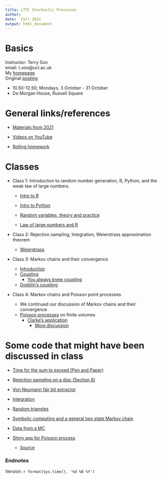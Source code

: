 ```yaml
---
title: LTTC Stochastic Processes 
author: 
date:  Fall 2022
output: html_document
---
```



#  Basics


Instructor:  Terry Soo
<br>
email:  t.soo@ucl.ac.uk
<br>
My [homepage](https://www.terrysoo.com)
<br>
Original [posting](http://www.ltcc.ac.uk/media/london-taught-course-centre/documents/Stochastic-Processes.pdf)
<br>

* 10.50-12.50; Mondays, 3 October - 31 October   
* De Morgan House, Russell Square

# General links/references 

*  [Materials from 2021](https://tsoo-math.github.io/lttc/skeleton.html)

*  [Videos on YouTube](https://tsoo-math.github.io/ucl2/YT.html)


*  [Rolling homework](https://tsoo-math.github.io/lttc/homeworklttc.html)

# Classes

* Class 1: Introduction to random number generation, R, Python, and the weak law of large numbers.
  - [Intro to R](https://tsoo-math.github.io/ucl/intro-R.html)
  - [Intro to Python](https://nbviewer.org/url/tsoo-math.github.io/ucl2/intro-to-python.ipynb/%3Fflush_cache%3Dtrue)
  - [Random variables, theory and practice](https://tsoo-math.github.io/ucl/randomTP.html)
  
  - [Law of large numbers and R](https://tsoo-math.github.io/ucl/prob-viaR.html)


* Class 2: Rejection sampling, Integration,  Weierstrass approximation theorem

  - [Weierstrass](https://tsoo-math.github.io/ucl2/bernstein.html)

* Class 3: Markov chains and their convergence
  - [Introduction](https://tsoo-math.github.io/ucl/reviewMC.html)
  - [Coupling](https://tsoo-math.github.io/ucl/TV-lec.html)
    - [You always knew coupling](https://tsoo-math.github.io/ucl/coupling-rev.html)
  - [Doeblin's coupling](https://tsoo-math.github.io/ucl/markov-c.html)

* Class 4: Markov chains and Poisson point processes
  - We continued our discussion of Markov chains and their convergence
  - [Poisson processes](https://tsoo-math.github.io/ucl/poisson.html) on finite volumes
    - [Clarke's application](https://www.cambridge.org/core/journals/journal-of-the-institute-of-actuaries/article/abs/an-application-of-the-poisson-distribution/F75111847FDA534103BD4941BD96A78E)
      - [More discussion](https://rss.onlinelibrary.wiley.com/doi/pdf/10.1111/j.1740-9713.2019.01315.x)

# Some code that might have been discussed in class

- [Time for the sum to exceed (Pen and Paper)](https://nbviewer.org/url/tsoo-math.github.io/ucl2/2021-hw-week6.ipynb/%3Fflush_cache%3Dtrue)

- [Rejection sampling on a disc (Section 8)](https://tsoo-math.github.io/ucl/randomTP.html)

- [Von Neumann fair bit extractor](https://nbviewer.org/url/tsoo-math.github.io/ucl2/intro-to-python.ipynb/%3Fflush_cache%3Dtrue)

- [Integration](https://nbviewer.org/url/tsoo-math.github.io/ucl2/2021-hw-week6.ipynb/%3Fflush_cache%3Dtrue)

- [Random triangles](https://tsoo-math.github.io/ucl3/week7-2022-inclass-sols.html)

- [Symbolic computing and a general two state Markov chain](https://tsoo-math.github.io/ucl3/week8-2022-inclass-sols.html)

- [Data from a MC](https://tsoo-math.github.io/ucl3/week9-2022-inclass-sols.html)

- [Shiny app for Poisson process](https://terry-soo.shinyapps.io/Poisson-disc/)
  - [Source](https://tsoo-math.github.io/ucl/app.R)

### Endnotes

Version: `r format(Sys.time(), '%d %B %Y')`


<br>
<br>
<br>
